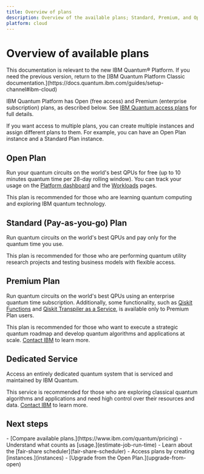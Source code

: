 ```yaml
---
title: Overview of plans
description: Overview of the available plans; Standard, Premium, and Open
platform: cloud
---
```


<span id="cloud-plans"></span>
# Overview of available plans

<Admonition type="note">
This documentation is relevant to the new IBM Quantum&reg; Platform. If you need the previous version, return to the [IBM Quantum Platform Classic documentation.](https://docs.quantum.ibm.com/guides/setup-channel#ibm-cloud)
</Admonition>

IBM Quantum Platform has Open (free access) and Premium (enterprise subscription) plans, as described below. See [IBM Quantum access plans](https://www.ibm.com/quantum/access-plans) for full details.

If you want access to multiple plans, you can create multiple instances and assign different plans to them.  For example, you can have an Open Plan instance and a Standard Plan instance.

## Open Plan

Run your quantum circuits on the world's best QPUs for free (up to 10 minutes quantum time per 28-day rolling window). You can track your usage on the [Platform dashboard](https://quantum.cloud.ibm.com/) and the [Workloads](https://quantum.cloud.ibm.com/workloads) pages.

This plan is recommended for those who are learning quantum computing and exploring IBM quantum technology.

## Standard (Pay-as-you-go) Plan

Run quantum circuits on the world's best QPUs and pay only for the quantum time you use.

This plan is recommended for those who are performing quantum utility research projects and testing business models with flexible access.

## Premium Plan

Run quantum circuits on the world's best QPUs using an enterprise quantum time subscription. Additionally, some functionality, such as [Qiskit Functions](functions) and [Qiskit Transpiler as a Service](qiskit-transpiler-service),  is available only to Premium Plan users.

This plan is recommended for those who want to execute a strategic quantum roadmap and develop quantum algorithms and applications at scale. [Contact IBM](https://www.ibm.com/account/reg/us-en/signup?formid=MAIL-quantum) to learn more.

## Dedicated Service

Access an entirely dedicated quantum system that is serviced and maintained by IBM Quantum.

This service is recommended for those who are exploring classical quantum algorithms and applications and need high control over their resources and data. [Contact IBM](https://www.ibm.com/account/reg/us-en/signup?formid=MAIL-quantum) to learn more.

## Next steps

<Admonition type="tip" title="Recommendations">
  -  [Compare available plans.](https://www.ibm.com/quantum/pricing)
  -  Understand what counts as [usage.](estimate-job-run-time)
  -  Learn about the [fair-share scheduler](fair-share-scheduler)
  -  Access plans by creating [instances.](instances)
  -  [Upgrade from the Open Plan.](upgrade-from-open)
</Admonition>



